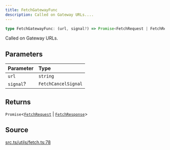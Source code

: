 ```yaml
---
title: FetchGatewayFunc
description: Called on Gateway URLs....
---
```


```ts
type FetchGatewayFunc: (url, signal?) => Promise<FetchRequest | FetchResponse>;
```

Called on Gateway URLs.

## Parameters

| Parameter | Type |
| :------ | :------ |
| `url` | `string` |
| `signal`? | `FetchCancelSignal` |

## Returns

`Promise`\<[`FetchRequest`](/content/classes/FetchRequest.mdx) \| [`FetchResponse`](/content/classes/FetchResponse.mdx)\>

## Source

[src.ts/utils/fetch.ts:78](https://github.com/dominant-strategies/quais-6.js/blob/3f482dd134064d41657ff7dc9ba8162f741c9c83/src.ts/utils/fetch.ts#L78)
